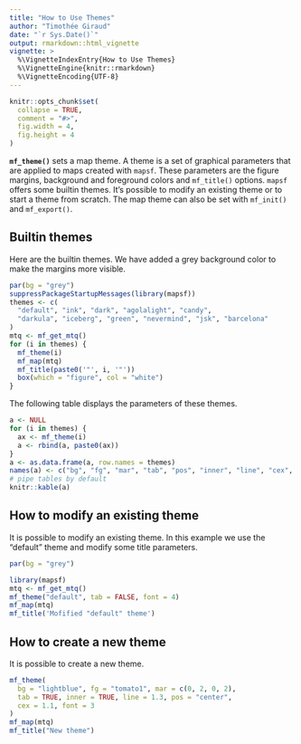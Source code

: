 ```yaml
---
title: "How to Use Themes"
author: "Timothée Giraud"
date: "`r Sys.Date()`"
output: rmarkdown::html_vignette
vignette: >
  %\VignetteIndexEntry{How to Use Themes}
  %\VignetteEngine{knitr::rmarkdown}
  %\VignetteEncoding{UTF-8}
---
```


```r
knitr::opts_chunk$set(
  collapse = TRUE,
  comment = "#>",
  fig.width = 4,
  fig.height = 4
)
```


**`mf_theme()`** sets a map theme. A theme is a set of graphical parameters that are applied to maps created with `mapsf`. These parameters are the figure margins, background and foreground colors and `mf_title()` options. `mapsf` offers some builtin themes. It's possible to modify an existing theme or to start a theme from scratch. The map theme can also be set with `mf_init()` and `mf_export()`.

## Builtin themes

Here are the builtin themes. We have added a grey background color to make the margins more visible. 
```r
par(bg = "grey")
suppressPackageStartupMessages(library(mapsf))
themes <- c(
  "default", "ink", "dark", "agolalight", "candy",
  "darkula", "iceberg", "green", "nevermind", "jsk", "barcelona"
)
mtq <- mf_get_mtq()
for (i in themes) {
  mf_theme(i)
  mf_map(mtq)
  mf_title(paste0('"', i, '"'))
  box(which = "figure", col = "white")
}
```

The following table displays the parameters of these themes.

```r
a <- NULL
for (i in themes) {
  ax <- mf_theme(i)
  a <- rbind(a, paste0(ax))
}
a <- as.data.frame(a, row.names = themes)
names(a) <- c("bg", "fg", "mar", "tab", "pos", "inner", "line", "cex", "font")
# pipe tables by default
knitr::kable(a)
```

## How to modify an existing theme

It is possible to modify an existing theme. In this example we use the "default" theme and modify some title parameters. 
```r
par(bg = "grey")
```
```r
library(mapsf)
mtq <- mf_get_mtq()
mf_theme("default", tab = FALSE, font = 4)
mf_map(mtq)
mf_title('Mofified "default" theme')
```

## How to create a new theme

It is possible to create a new theme. 

```r
mf_theme(
  bg = "lightblue", fg = "tomato1", mar = c(0, 2, 0, 2),
  tab = TRUE, inner = TRUE, line = 1.3, pos = "center",
  cex = 1.1, font = 3
)
mf_map(mtq)
mf_title("New theme")
```



